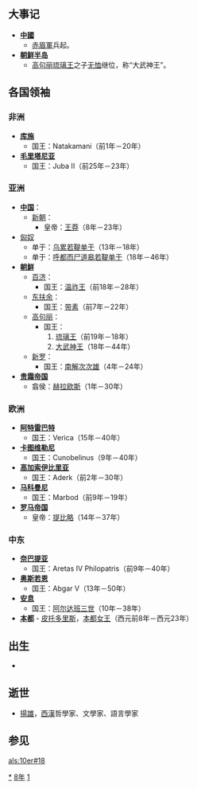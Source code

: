 {{yearTOC|18|新'''[[始建国天凤|始建国天凤]]五年'''}}

== 大事记 ==
* '''[[中国|中國]]'''
** [[赤眉軍|赤眉軍]]兵起。
* '''[[朝鲜半岛|朝鲜半岛]]'''
** [[高句丽|高句丽]][[琉璃明王|琉璃王]]之子[[无恤|无恤]]继位，称“大武神王”。

== 各国领袖 ==
=== 非洲 ===
*'''[[库施|库施]]'''
**国王：Natakamani（前1年－20年）
*'''[[毛里塔尼亚|毛里塔尼亚]]'''
**国王：Juba II（前25年－23年）

=== 亚洲 ===
*'''[[中国|中国]]'''：
**[[新朝|新朝]]：
***皇帝：[[王莽|王莽]]（8年－23年）
*[[匈奴|匈奴]]
**单于：[[乌累若鞮单于|乌累若鞮单于]]（13年－18年）
**单于：[[呼都而尸道皋若鞮单于|呼都而尸道皋若鞮单于]]（18年－46年）
*'''[[朝鲜民主主义人民共和国|朝鲜]]'''
**[[百濟|百济]]：
***国王：[[溫祚王|温祚王]]（前18年－28年）
**[[东扶余|东扶余]]：
***国王：[[带素|带素]]（前7年－22年）
**[[高句丽|高句丽]]：
***国王：
***#[[琉璃明王|琉璃王]]（前19年－18年）
***#[[大武神王|大武神王]]（18年－44年）
**[[新罗|新罗]]：
***国王：[[南解次次雄|南解次次雄]]（4年－24年）
*'''[[貴霜帝國|贵霜帝国]]'''
**翕侯：[[赫拉欧斯|赫拉欧斯]]（1年－30年）

=== 欧洲 ===
*'''[[阿特雷巴特|阿特雷巴特]]'''
**国王：Verica（15年－40年）
*'''[[卡图维勒尼|卡图维勒尼]]'''
**国王：Cunobelinus（9年－40年）
*'''[[高加索伊比利亞王國|高加索伊比里亚]]'''
**国王：Aderk（前2年－30年）
*'''[[马科曼尼|马科曼尼]]'''
**国王：Marbod（前9年－19年）
*'''[[羅馬帝國|罗马帝国]]'''
**皇帝：[[提庇留|提比略]]（14年－37年）

=== 中东 ===
*'''[[纳巴提|奈巴提亚]]'''
**国王：Aretas IV Philopatris（前9年－40年）
*'''[[奥斯若恩|奥斯若恩]]'''
**国王：Abgar V（13年－50年）
*'''[[安息_(国家)|安息]]''' 
**国王：[[阿尔达班三世|阿尔达班三世]]（10年－38年）
*'''[[本都|本都]]''' - [[皮托多里斯|皮托多里斯]]，[[本都统治者列表|本都女王]]（西元前8年－西元23年）

== 出生 ==
*
== 逝世 ==
* [[揚雄|揚雄]]，[[西漢|西漢]]哲學家、文學家、語言學家

== 参见 ==
{{Wikisource year mention}}

[[Category:18年|*]]
[[Category:10年代|8年]]
[[Category:1世纪各年|1]]

[[als:10er#18|als:10er#18]]